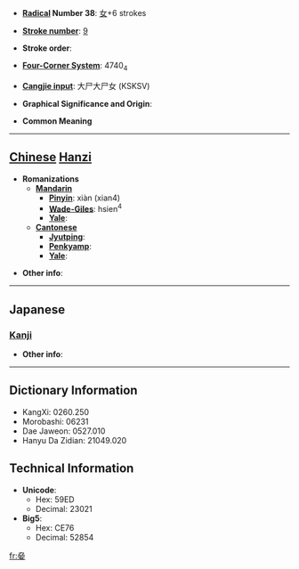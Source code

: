 * '''[[Wiktionary:Chinese radical index| Radical]] Number 38''': [[Wiktionary:Chinese radical index 女|女]]+6 strokes

* '''[[Wiktionary:Chinese total strokes index|Stroke number]]''': [[Wiktionary:Chinese total strokes index 9|9]]

* '''Stroke order''': 

* '''[[Wiktionary:Chinese four corner index|Four-Corner System]]''': 4740<sub>4</sub>

* '''[[Wiktionary:Chinese Cangjie index|Cangjie input]]''': 大尸大尸女 (KSKSV)

* '''Graphical Significance and Origin''': 

* '''Common Meaning'''

----

== [[Chinese]] [[Hanzi]] ==

* '''Romanizations'''
** '''[[Mandarin]]'''
*** '''[[Pinyin]]''': xiàn (xian4)
*** '''[[Wade-Giles]]''': hsien<sup>4</sup>
*** '''[[Yale]]''': 
** '''[[Cantonese]]'''
*** '''[[Jyutping]]''':
*** '''[[Penkyamp]]''': 
*** '''[[Yale]]''': 

* '''Other info''': 

----

==Japanese==
===[[Kanji]]===
{{kanji|on readings=[[けん]] (ken)|kun readings=[[みめよいさま]] (mimeyoisama)}}

* '''Other info''':  

----

== Dictionary Information ==

* KangXi: 0260.250
* Morobashi: 06231
* Dae Jaweon: 0527.010
* Hanyu Da Zidian: 21049.020

== Technical Information ==

* '''Unicode''':
** Hex: 59ED
** Decimal: 23021
* '''Big5''':
** Hex: CE76
** Decimal: 52854

[[fr:姭]]
